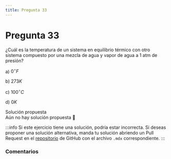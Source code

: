 ```yaml
---
title: Pregunta 33
---
```



# Pregunta 33

<div className="exercise">
¿Cuál es la temperatura de un sistema en equilibrio térmico con otro sistema compuesto por una mezcla de agua y vapor de agua a 1 atm de presión?

a) $0^\circ F$

b) $273 K$

c) $100^\circ C$

d) $0 K$
</div>

<MDXDetails>
<summary>Solución propuesta</summary>

<div className="exercise">
Aún no hay solución propuesta 🥲
</div>

:::info
Si este ejercicio tiene una solución, podría estar incorrecta. Si deseas proponer una solución alternativa, manda tu solución abriendo
un Pull Request en el [repositorio](https://github.com/crow-rojas/apuntes-fundamentals/pulls) de GitHub con el archivo
`.mdx` correspondiente.
:::

</MDXDetails>

### Comentarios

<Disqus
  url="https://crow-rojas.github.io/apuntes-fundamentals/docs/science/thermodynamics/exercises/2016-2/p33"
  identifier="docs/science/thermodynamics/exercises/2016-2/p33"
  title="2016-2 Termodinámica - Pregunta 33"
/>
